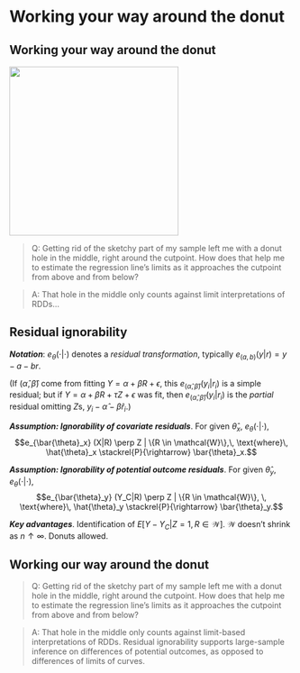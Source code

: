 # Working your way around the donut

## Working your way around the donut {.build}

<div class="columns-2">

  <img src="images/donut-partly-eaten.jpg" width="300px" height="300px" />


>  Q: Getting rid of the sketchy part of my sample left me with a donut hole in the middle, right around the cutpoint.  How does that help me to estimate the regression line's limits as it approaches the cutpoint from above and from below?    
</div>    

>    A:  That hole in the middle only counts against limit interpretations of RDDs...


<div class="notes">

</div>

<!-- 1 slide: RI -->

## Residual ignorability {.build .smaller}

<!-- ignorability of covariate residuals; outcome residual ignorability -->

**_Notation_**: $e_\theta(\cdot| \cdot)$ denotes a _residual transformation_, typically $e_{(a,b)}(y |r) = y - a -br$.  

(If $(\hat\alpha, \hat\beta)$ come from fitting $Y=\alpha + \beta R + \epsilon$, this $e_{(\hat \alpha, \hat \beta)}(y_i | r_i)$ is a simple residual; but if $Y=\alpha + \beta R + \tau Z+ \epsilon$ was fit, then  $e_{(\hat \alpha,\hat \beta)} (y_i | r_i)$ is the _partial_ residual omitting $Z$s, $y_i-\hat\alpha - \hat\beta r_i$.)

<!--Postpone more elaborate one until we need it? $e_{(a,b,s)}(y |r) = \mathrm{sign}(y -a -br) \min(|y-a-br|/s, 1.55)$. -->

**_Assumption: Ignorability of covariate residuals_**.  For given $\hat{\theta}_x$, $e_{\theta}(\cdot |\cdot)$, 
$$e_{\bar{\theta}_x} (X|R) \perp Z | \{R \in \mathcal{W}\},\, \text{where}\, \hat{\theta}_x \stackrel{P}{\rightarrow} \bar{\theta}_x.$$ 

**_Assumption: Ignorability of potential outcome residuals_**. For given $\hat{\theta}_y$, $e_\theta(\cdot |\cdot )$,
$$e_{\bar{\theta}_y} (Y_C|R) \perp Z | \{R \in \mathcal{W}\}, \, \text{where}\, \hat{\theta}_y \stackrel{P}{\rightarrow} \bar{\theta}_y.$$ 

**_Key advantages_**. Identification of $E[Y - Y_C| Z=1, R\in \mathcal{W}]$. $\mathcal{W}$ doesn't shrink as $n\uparrow \infty$. Donuts allowed.  

## Working our way around the donut


>  Q: Getting rid of the sketchy part of my sample left me with a donut hole in the middle, right around the cutpoint.  How does that help me to estimate the regression line's limits as it approaches the cutpoint from above and from below?    


>  A:  That hole in the middle only counts against limit-based interpretations of RDDs. Residual ignorability supports large-sample inference on differences of potential outcomes, as opposed to differences of limits of curves. 
